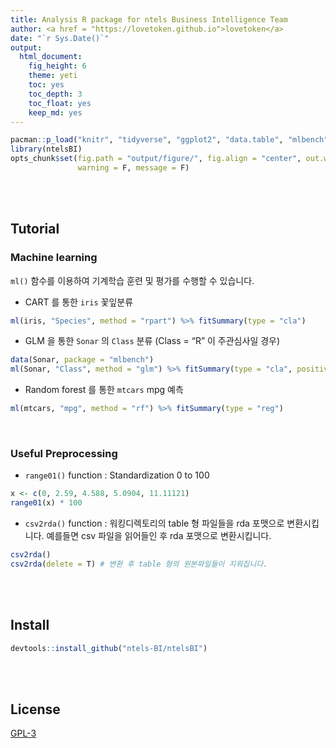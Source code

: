```yaml
---
title: Analysis R package for ntels Business Intelligence Team
author: <a href = "https://lovetoken.github.io">lovetoken</a>
date: "`r Sys.Date()`"
output: 
  html_document:
    fig_height: 6
    theme: yeti
    toc: yes
    toc_depth: 3
    toc_float: yes
    keep_md: yes
---
```


```r
pacman::p_load("knitr", "tidyverse", "ggplot2", "data.table", "mlbench")
library(ntelsBI)
opts_chunk$set(fig.path = "output/figure/", fig.align = "center", out.width = "80%", 
               warning = F, message = F)
```

<br><br>

## Tutorial

### Machine learning

`ml()` 함수를 이용하여 기계학습 훈련 및 평가를 수행할 수 있습니다.  

* CART 를 통한 `iris` 꽃잎분류

```r
ml(iris, "Species", method = "rpart") %>% fitSummary(type = "cla")
```

* GLM 을 통한 `Sonar` 의 `Class` 분류 (Class = "R" 이 주관심사일 경우)

```r
data(Sonar, package = "mlbench")
ml(Sonar, "Class", method = "glm") %>% fitSummary(type = "cla", positive = "R")
```

* Random forest 를 통한 `mtcars` mpg 예측

```r
ml(mtcars, "mpg", method = "rf") %>% fitSummary(type = "reg")
```

<br>

### Useful Preprocessing

* `range01()` function : Standardization 0 to 100

```r
x <- c(0, 2.59, 4.588, 5.0904, 11.11121)
range01(x) * 100 
```

* `csv2rda()` function : 워킹디렉토리의 table 형 파일들을 rda 포맷으로 변환시킵니다. 예를들면 csv 파일을 읽어들인 후 rda 포맷으로 변환시킵니다.

```r
csv2rda()
csv2rda(delete = T) # 변환 후 table 형의 원본파일들이 지워집니다.
```

<br><br>

## Install

```r
devtools::install_github("ntels-BI/ntelsBI")
```

<br><br>

## License

[GPL-3](https://www.gnu.org/licenses/gpl-3.0.en.html)
